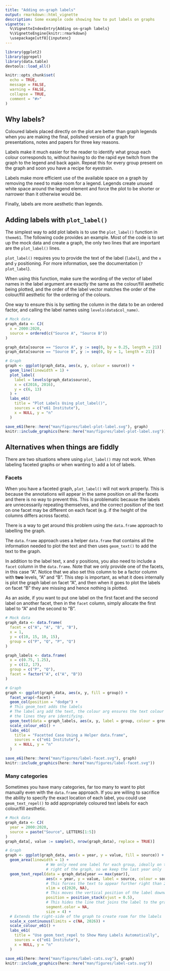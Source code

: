 ```yaml
---
title: "Adding on-graph labels"
output: rmarkdown::html_vignette
description: Some example code showing how to put labels on graphs
vignette: >
  %\VignetteIndexEntry{Adding on-graph labels}
  %\VignetteEngine{knitr::rmarkdown}
  \usepackage[utf8]{inputenc}
---
```


```r
library(ggplot2)
library(ggrepel)
library(data.table)
devtools::load_all()

knitr::opts_chunk$set(
  echo = TRUE,
  message = FALSE,
  warning = FALSE,
  collapse = TRUE,
  comment = "#>"
)
```

## Why labels?

Coloured labels placed directly on the plot are better than graph legends when you are making the final, polished version of a graph for presentations, notes and papers for three key reasons.

Labels make it much easier for the reader to identify what group each colour corresponds to, without having to do the rapid eye twitch from the graph to the legend and back again. Repeat this for every group present on the graph and soon you have a recipe for eyestrain.

Labels make more efficient use of the available space on a graph by removing the need to make room for a legend. Legends create unused white space around the legend element and force the plot to be shorter or narrower than it otherwise would be.

Finally, labels are more aesthetic than legends.

## Adding labels with `plot_label()`

The simplest way to add plot labels is to use the `plot_label()` function in `theme61`. The following code provides an example. Most of the code is to set up the mock data and create a graph, the only two lines that are important are the `plot_label()` lines.

`plot_label()` requires you to provide the text of the label (`label`), and the `x` and `y` positioning. For more information, see the documentation (`?plot_label`).

When using this function, make sure the wording of the vector of label names in the label argument are exactly the same as the colour/fill aesthetic being plotted, and the order of the label vector matches the order of the colour/fill aesthetic for the ordering of the colours.  

One way to ensure this is by setting the column in the data to be an ordered factor, and calling the label names using `levels(data$col_name)`.

```r
# Mock data
graph_data <- CJ(
  x = 2000:2020,
  source = ordered(c("Source A", "Source B"))
)

graph_data[source == "Source A", y := seq(0, by = 0.25, length = 21)]
graph_data[source == "Source B", y := seq(0, by = 1, length = 21)]

# Graph
graph <- ggplot(graph_data, aes(x, y, colour = source)) +
  geom_line(linewidth = 1) +
  plot_label(
    label = levels(graph_data$source),
    x = c(2016, 2016),
    y = c(6, 13)
  ) +
  labs_e61(
    title = "Plot Labels Using plot_label()",
    sources = c("e61 Institute"),
    x = NULL, y = "n"
  )

save_e61(here::here("man/figures/label-plot-label.svg"), graph)
knitr::include_graphics(here::here("man/figures/label-plot-label.svg"))

```

## Alternatives when things are fiddly

There are two situations where using `plot_label()` may not work. When labeling faceted graphs or when wanting to add a lot of labels.

### Facets

When you have a faceted graph, `plot_label()` will not work properly. This is because the annotations will appear in the same position on all the facets and there is no way to prevent this. This is problematic because the labels are unnecessarily repeating themselves, and the correct position of the text on one facet may be different on each facet (e.g. if the height of the columns differs across facets).

There is a way to get around this problem using the `data.frame` approach to labelling the graph.

The `data.frame` approach uses a helper `data.frame` that contains all the information needed to plot the text and then uses `geom_text()` to add the text to the graph. 

In addition to the label text, x and y positions, you also need to include a `facet` column in the `data.frame`. Note that we only provide one of the facets, in this case "A". Notice that we also set this column to be a factor column with **two** levels, "A" and "B". This step is important, as what it does internally is plot the graph label on facet "A", and then when it goes to plot the labels on facet "B" they are missing and hence nothing is plotted.

As an aside, if you want to put one label on the first facet and the second label on another facet, then in the `facet` column, simply allocate the first label to "A" and the second to "B".

```r
# Mock data
graph_data <- data.frame(
  facet = c("A", "A", "B", "B"),
  x = 1,
  y = c(10, 15, 10, 15),
  group = c("P", "Q", "P", "Q")
)

graph_labels <- data.frame(
  x = c(0.75, 1.25),
  y = c(12, 17),
  group = c("P", "Q"),
  facet = factor("A", c("A", "B"))
)

# Graph
graph <- ggplot(graph_data, aes(x, y, fill = group)) +
  facet_wrap(~facet) +
  geom_col(position = "dodge") +
  # This geom_text adds the labels
  # The label arg add the text, the colour arg ensures the text colour matches 
  # the lines they are identifying.
  geom_text(data = graph_labels, aes(x, y, label = group, colour = group)) +
  scale_colour_e61() +
  labs_e61(
    title = "Facetted Case Using a Helper data.frame",
    sources = c("e61 Institute"),
    x = NULL, y = "n"
  )

save_e61(here::here("man/figures/label-facet.svg"), graph)
knitr::include_graphics(here::here("man/figures/label-facet.svg"))

```

### Many categories

Sometimes you have many categories, far too many to want to plot manually even with the `data.frame` approach. If you are willing to sacrifice the ability to specify the exact location of each label, you could use `geom_text_repel()` to add appropriately coloured text labels for each colour/fill aesthetic. 

```r
# Mock data
graph_data <- CJ(
  year = 2000:2020,
  source = paste("Source", LETTERS[1:5])
)
graph_data[, value := sample(5, nrow(graph_data), replace = TRUE)]

# Graph
graph <- ggplot(graph_data, aes(x = year, y = value, fill = source)) +
  geom_area(linewidth = 1) +
                  # We only need one label for each group, ideally on the far 
                  # right of the graph, so we keep the last year only
  geom_text_repel(data = graph_data[year == max(year)],
                  aes(x = year, y = value, label = source, colour = source),
                  # This forces the text to appear further right than 2020
                  xlim = c(2020, NA),
                  # This moves the vertical position of the label downwards
                  position = position_stack(vjust = 0.5),
                  # This hides the line that joins the label to the graph element
                  segment.color = NA,
                  size = 4) +
  # Extends the right-side of the graph to create room for the labels
  scale_x_continuous(limits = c(NA, 2026)) +
  scale_colour_e61() +
  labs_e61(
    title = "Use geom_text_repel to Show Many Labels Automatically",
    sources = c("e61 Institute"),
    x = NULL, y = "n"
  )

save_e61(here::here("man/figures/label-cats.svg"), graph)
knitr::include_graphics(here::here("man/figures/label-cats.svg"))

```
